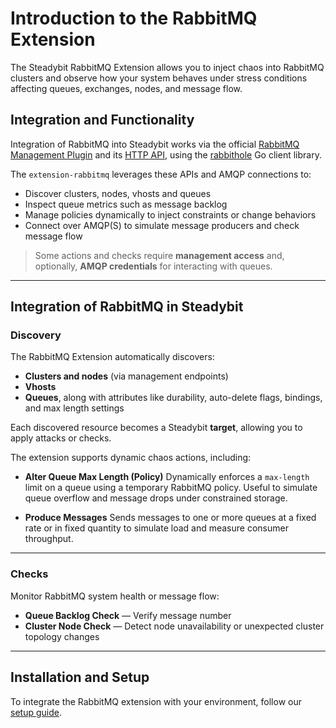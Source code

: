 # Introduction to the RabbitMQ Extension

The Steadybit RabbitMQ Extension allows you to inject chaos into RabbitMQ clusters and observe how your system behaves under stress conditions affecting queues, exchanges, nodes, and message flow.

## Integration and Functionality

Integration of RabbitMQ into Steadybit works via the official [RabbitMQ Management Plugin](https://www.rabbitmq.com/management.html) and its [HTTP API](https://rawcdn.githack.com/rabbitmq/rabbitmq-management/v3.12.0/priv/www/api/index.html), using the [rabbithole](https://github.com/michaelklishin/rabbit-hole) Go client library.

The `extension-rabbitmq` leverages these APIs and AMQP connections to:
- Discover clusters, nodes, vhosts and queues
- Inspect queue metrics such as message backlog
- Manage policies dynamically to inject constraints or change behaviors
- Connect over AMQP(S) to simulate message producers and check message flow

> Some actions and checks require **management access** and, optionally, **AMQP credentials** for interacting with queues.

---

## Integration of RabbitMQ in Steadybit

### Discovery

The RabbitMQ Extension automatically discovers:
- **Clusters and nodes** (via management endpoints)
- **Vhosts**
- **Queues**, along with attributes like durability, auto-delete flags, bindings, and max length settings

Each discovered resource becomes a Steadybit **target**, allowing you to apply attacks or checks.

The extension supports dynamic chaos actions, including:

- **Alter Queue Max Length (Policy)**
Dynamically enforces a `max-length` limit on a queue using a temporary RabbitMQ policy.
Useful to simulate queue overflow and message drops under constrained storage.

- **Produce Messages**
Sends messages to one or more queues at a fixed rate or in fixed quantity to simulate load and measure consumer throughput.

---

### Checks

Monitor RabbitMQ system health or message flow:
- **Queue Backlog Check** — Verify message number
- **Cluster Node Check** — Detect node unavailability or unexpected cluster topology changes

---

## Installation and Setup

To integrate the RabbitMQ extension with your environment, follow our [setup guide](https://github.com/steadybit/extension-rabbitmq#installation).